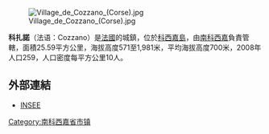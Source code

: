 [[Image:Village_de_Cozzano_(Corse).jpg|right]]

'''科扎諾'''（法语：Cozzano）是[[法國|法國]]的城鎮，位於[[科西嘉島|科西嘉島]]，由[[南科西嘉|南科西嘉]]負責管轄，面積25.59平方公里，海拔高度571至1,981米，平均海拔高度700米，2008年人口259，人口密度每平方公里10人。

==外部連結==
*[http://www.insee.fr/en/home/home_page.asp INSEE]

{{南科西嘉市镇}}
{{France-geo-stub}}
[[Category:南科西嘉省市镇|Category:南科西嘉省市镇]]